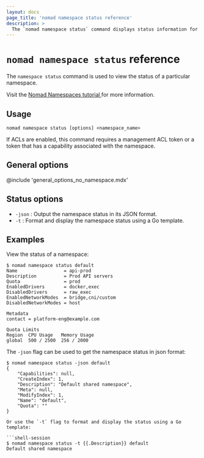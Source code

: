 ```yaml
---
layout: docs
page_title: 'nomad namespace status reference'
description: >
  The `nomad namespace status` command displays status information for the specified namespace.
---
```


# `nomad namespace status` reference

The `namespace status` command is used to view the status of a particular
namespace.

<Tip>
  Visit the <a href="https://developer.hashicorp.com/nomad/tutorials/manage-clusters/namespaces">
    Nomad Namespaces tutorial
  </a> for more information.
</Tip>

## Usage

```plaintext
nomad namespace status [options] <namespace_name>
```

If ACLs are enabled, this command requires a management ACL token or a token
that has a capability associated with the namespace.

## General options

@include 'general_options_no_namespace.mdx'

## Status options

- `-json` : Output the namespace status in its JSON format.
- `-t` : Format and display the namespace status using a Go template.

## Examples

View the status of a namespace:

```shell-session
$ nomad namespace status default
Name                 = api-prod
Description          = Prod API servers
Quota                = prod
EnabledDrivers       = docker,exec
DisabledDrivers      = raw_exec
EnabledNetworkModes  = bridge,cni/custom
DisabledNetworkModes = host

Metadata
contact = platform-eng@example.com

Quota Limits
Region  CPU Usage   Memory Usage
global  500 / 2500  256 / 2000
```

The `-json` flag can be used to get the namespace status in json format:

```shell-session
$ nomad namespace status -json default
{
    "Capabilities": null,
    "CreateIndex": 1,
    "Description": "Default shared namespace",
    "Meta": null,
    "ModifyIndex": 1,
    "Name": "default",
    "Quota": ""
}

Or use the `-t` flag to format and display the status using a Go template:

```shell-session
$ nomad namespace status -t {{.Description}} default
Default shared namespace
```
